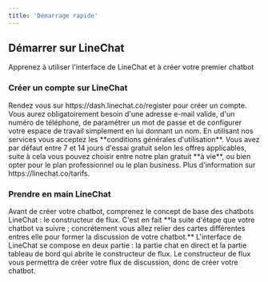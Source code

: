 ```yaml
---
title: 'Démarrage rapide'
---
```


## Démarrer sur LineChat

Apprenez à utiliser l'interface de LineChat et à créer votre premier chatbot

### Créer un compte sur LineChat

<AccordionGroup>
  <Accordion icon="user" title="Créer un compte LineChat">
    Rendez vous sur https://dash.linechat.co/register pour créer un compte. Vous aurez obligatoirement besoin d'une adresse e-mail valide, d'un numéro de téléphone, de paramétrer un mot de passe et de configurer votre espace de travail simplement en lui donnant un nom. En utilisant nos services vous acceptez les **conditions générales d'utilisation**.
  </Accordion>
  <Accordion icon="cards-blank" title="Choisir un plan d'abonnement">
Vous avez par défaut entre 7 et 14 jours d'essai gratuit selon les offres applicables, suite à cela vous pouvez choisir entre notre plan gratuit **à vie**, ou bien opter pour le plan professionnel ou le plan business. Plus d'information sur https://linechat.co/tarifs.
  </Accordion>
</AccordionGroup>

### Prendre en main LineChat

<AccordionGroup>

<Accordion icon="message" title="Concept de base, le flux de discussion">
Avant de créer votre chatbot, comprenez le concept de base des chatbots LineChat : le constructeur de flux. C'est en fait **la suite d'étape que votre chatbot va suivre ; concrétement vous allez relier des cartes différentes entres elle pour former la discussion de votre chatbot.**
</Accordion>
<Accordion icon="display" title="L'interface de LineChat">
  L'interface de LineChat se compose en deux partie : la partie chat en direct et la partie tableau de bord qui abrite le constructeur de flux. Le constructeur de flux vous permettra de créer votre flux de discussion, donc de créer votre chatbot.
</Accordion>

</AccordionGroup>